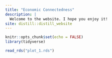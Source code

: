 ```yaml
---
title: "Economic Connectedness"
description: |
  Welcome to the website. I hope you enjoy it!
site: distill::distill_website
---
```


```r
knitr::opts_chunk$set(echo = FALSE)
library(tidyverse)
```


```r
read_rds("plot_1.rds")  
```


